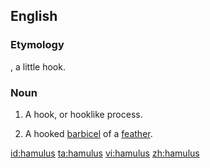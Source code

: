 ==English==

===Etymology===
{{etyl|la|en}}, a little hook.

===Noun===
{{en-noun|hamuli}}

# {{context|anatomy|lang=en}} A hook, or hooklike process.
# {{context|zoology|lang=en}} A hooked [[barbicel]] of a [[feather]].

[[id:hamulus]]
[[ta:hamulus]]
[[vi:hamulus]]
[[zh:hamulus]]